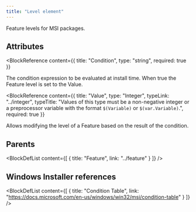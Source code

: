 ```yaml
---
title: "Level element"
---
```



Feature levels for MSI packages.


## Attributes

<BlockWrapper>

  <BlockReference
    content={{
      title: "Condition",
      type: "string",
      required: true
    }}
  >
  The condition expression to be evaluated at install time. When true the Feature level is set to the Value.
  </BlockReference>

  <BlockReference
    content={{
      title: "Value",
      type: "Integer",
      typeLink: "../integer",
      typeTitle: "Values of this type must be a non-negative integer or a preprocessor variable with the format `$(Variable)` or `$(var.Variable)`.",
      required: true
    }}
  >
  Allows modifying the level of a Feature based on the result of the condition.
  </BlockReference>

</BlockWrapper>


## Parents

<BlockDefList content={[
    {
      title: "Feature",
      link: "../feature"
    }
  ]}
/>

## Windows Installer references

<BlockDefList content={[
    {
      title: "Condition Table",
      link: "https://docs.microsoft.com/en-us/windows/win32/msi/condition-table"
    }
  ]}
/>
